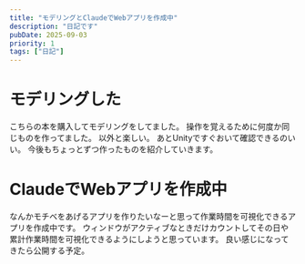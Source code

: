 ```yaml
---
title: "モデリングとClaudeでWebアプリを作成中"
description: "日記です"
pubDate: 2025-09-03
priority: 1
tags: ["日記"]
---
```


# モデリングした

  <VideoEmbed
    src="https://youtu.be/HmKggaMTyCo"
    title="練習で作ったモデルたち"
  />

こちらの本を購入してモデリングをしてました。
操作を覚えるために何度か同じものを作ってました。
以外と楽しい。
あとUnityですぐおいて確認できるのいい。
今後もちょっとずつ作ったものを紹介していきます。

# ClaudeでWebアプリを作成中
なんかモチベをあげるアプリを作りたいなーと思って作業時間を可視化できるアプリを作成中です。
ウィンドウがアクティブなときだけカウントしてその日や累計作業時間を可視化できるようにしようと思っています。
良い感じになってきたら公開する予定。
